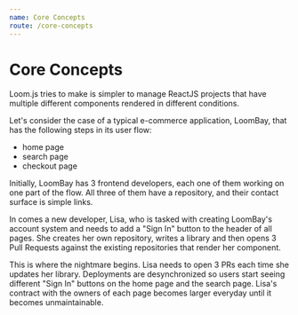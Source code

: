 ```yaml
---
name: Core Concepts
route: /core-concepts
---
```


# Core Concepts

Loom.js tries to make is simpler to manage ReactJS projects that have multiple different components rendered in different conditions.

Let's consider the case of a typical e-commerce application, LoomBay, that has the following steps in its user flow:

  - home page
  - search page
  - checkout page

Initially, LoomBay has 3 frontend developers, each one of them working on one part of the flow. All three of them have a repository, and their contact surface is simple links.

In comes a new developer, Lisa, who is tasked with creating LoomBay's account system and needs to add a "Sign In" button to the header of all pages. She creates her own repository, writes a library and then opens 3 Pull Requests against the existing repositories that render her component.

This is where the nightmare begins. Lisa needs to open 3 PRs each time she updates her library. Deployments are desynchronized so users start seeing different "Sign In" buttons on the home page and the search page. Lisa's contract with the owners of each page becomes larger everyday until it becomes unmaintainable.